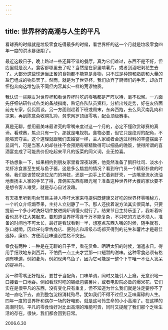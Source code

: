 ```yaml
---
---
---
```

title: 世界杯的高潮与人生的平凡
---




看球赛的时候就是垃圾零食吃得最多的时候，看世界杯的这一个月就是垃圾零食四年一度的洪水暴涨期了。

最近这段日子，晚上路过一些还算不错的餐厅，真为它们难过，东西不是不好，但店里就是没人。食客都哪里去了呢？当然是在家里啃薯片，或者到酒吧剥花生去了。大部分这些球迷当正餐的食物都不能算是食物，只不过是种饱和脂肪和大量的盐巴组成的物质罢了。然而，就是为了世界杯，我们放弃了厨师们的手艺，却放开怀抱奔向这堆包装不同但内容其实一样的荒谬物质。

我认识一些朋友对世界杯和看世界杯时吃的零嘴都是严阵以待，毫不松懈。一方面先仔细钻研各式各类的备战指南，熟记各队队员资料，分析出线走势，好在友侪面前充专家，侃侃而谈。另一方面则趁着下班或周末，东奔西跑，去么凤买南乳肉和凉果，再到陈意斋收购扎蹄，务求网罗顶级零嘴，配合顶级赛事。

真是无聊，想用最美味最讲究的零嘴来度过这一个月的，必定不懂欣赏球赛的真谛。看球赛，焦点只有一个，那就是电视机。食物必要，但它只是绝对的配角，不能喧宾夺主。这个道理就跟我们去婚宴一样，主人家或者会透过材料的丰盛摆面子显阔气，可是当客人的却往往不会预期有顿精致得可以细品的晚饭，使得所谓的喜酒宴变成了可能贵价但吃起来平凡的饭菜的同义词，全无惊喜。

不妨想象一下，如果相约到朋友家里看深夜球赛，他竟然准备了鹅肝吐司、淡水小龙虾冻食甚至生蚝与鱼子酱，这是多么尴尬的情况？看到守门员一个精彩扑救的时候，我们是该赞叹这位龙门的神技，还是一边手上忙着剥虾壳，一边嘴里流水流油地表扬主人家的手艺了得，菲佣买东西有眼光呢？准备这种世界杯大餐的家伙要不是想令客人难受，就是存心自讨没趣。

有天夜里听到电台节目主持人呼吁大家来电提供既健康又好吃的世界杯零嘴秘方，一个听众介绍焗苹果，主持人立刻静了一下。那人还接着说方法其实很简单，只要提前一个多小时洗好切件放进焗炉调慢火就行了。结果节目主持乐歪了，我听着听着也忍不住大笑起来。要知道世界杯零食千万不能复杂，不只吃的方法不烦人，准备的时间也不可太长，最好是看球看到一半，想塞点东西入嘴的时候，随手就有、张口就嚼。因此任何零售商店、便利店和超级市场都买得到的花生和薯片才是最佳选择，廉价、方便而且味道没性格不突出。

零食有两种：一种是在无聊的日子里，看花赏鱼、晒晒太阳的时候，消遣永日。得用手细致地东剥西弄，不怕费一点工夫才尝那一口短暂的滋味。这种零食必须有格调有味道，例如菱角，例如现烤乌鱼子，因为它可能是一整个下午唯一不让人发呆的提神丹。

另一种零嘴正好相反，要甘于当配角，口味单调，同时又能引人上瘾，无意识地一口接着一口地吞。例如看球时吃的锡纸包装薯片，或者电影院必备的爆米花，它们实在是很平凡的东西，没有变化只有重复，但不知道为什么我们就是注定要停不了地一直吃下去，直到整包淀粉消耗殆尽，犹如我们不得不过但又乏味庸碌的人生。四年一度的世界杯和偶尔一场的好电影，就是这可怜生命的小小高潮了。在这样的高潮时刻，平凡的零食恰好对比出高潮的难能可贵，同时又提醒了我们那个乏味生活的存在。很快，我们都会回到日常。





2006.6.30